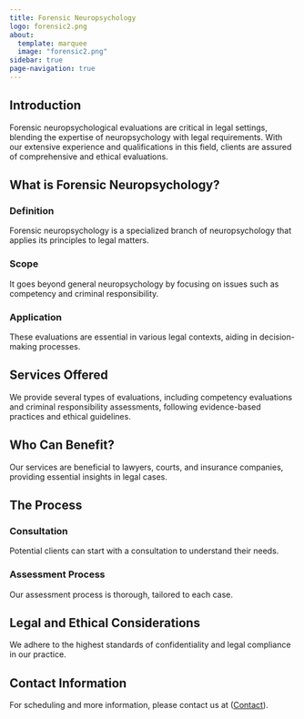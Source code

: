 ```yaml
---
title: Forensic Neuropsychology
logo: forensic2.png
about:
  template: marquee
  image: "forensic2.png"
sidebar: true
page-navigation: true
---
```


<!-- <center><a><img src="forensic2.png" alt="Forensic Neuropsychology logo" width="300px"/></a></center> -->

## Introduction

Forensic neuropsychological evaluations are critical in legal settings, blending
the expertise of neuropsychology with legal requirements. With our extensive experience and qualifications in this field, clients are assured of
comprehensive and ethical evaluations.

## What is Forensic Neuropsychology?

### Definition

Forensic neuropsychology is a specialized branch of neuropsychology that applies its principles to legal matters.

### Scope

It goes beyond general neuropsychology by focusing on issues such as competency and criminal responsibility.

### Application

These evaluations are essential in various legal contexts, aiding in decision-making processes.

## Services Offered

We provide several types of evaluations, including competency evaluations and criminal responsibility assessments, following evidence-based practices and ethical guidelines.

## Who Can Benefit?

Our services are beneficial to lawyers, courts, and insurance companies, providing essential insights in legal cases.

## The Process

### Consultation

Potential clients can start with a consultation to understand their needs.

### Assessment Process

Our assessment process is thorough, tailored to each case.

## Legal and Ethical Considerations

We adhere to the highest standards of confidentiality and legal compliance in our practice.

<!-- ## Client Testimonials

(Include anonymized testimonials if available) -->

## Contact Information

For scheduling and more information, please contact us at ([Contact](../../contact/index.qmd)).




